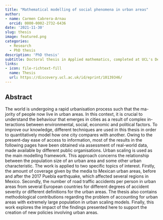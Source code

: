```yaml
---
title: "Mathematical modelling of social phenomena in urban areas"
author:
- name: Carmen Cabrera-Arnau
  orcid: 0000-0002-2732-6436
date: '2021-11-30'
slug: thesis
image: featured.png
categories:
  - Research
  - PhD thesis
description: 'PhD thesis'
subtitle: Doctoral thesis in Applied mathematics, completed at UCL's Departmet of mathematics
links:
- icon: file-richtext-fill
  name: Thesis
  url: https://discovery.ucl.ac.uk/id/eprint/10139346/
---
```


## Abstract

The world is undergoing a rapid urbanisation process such that the ma- jority of people now live in urban areas. In this context, it is crucial to understand the behaviour that emerges in cities as a result of complex in- teractions between environmental, social, economic and political factors. To improve our knowledge, different techniques are used in this thesis in order to quantitatively model how one city compares with another. Owing to the present-day ease of access to information, most of the results in the following pages have been obtained via assessment of real-world data, made available by different public organisations. Urban scaling is used as the main modelling framework. This approach concerns the relationship between the population size of an urban area and some other urban characteristic. The work is applied to two specific topics of interest. Firstly, the amount of coverage given by the media to Mexican urban areas, before and after the 2017 Puebla earthquake, which affected several regions in Mexico. Secondly, the number of road traffic accidents per person in urban areas from several European countries for different degrees of accident severity or different definitions for the urban areas. The thesis also contains methodological contributions regarding the problem of accounting for urban areas with extremely large population in urban scaling models. Finally, this work explores the impact of the findings presented here to support the creation of new policies involving urban areas.
